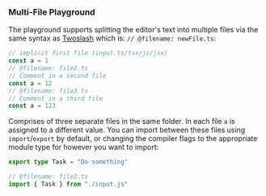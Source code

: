 ### Multi-File Playground

The playground supports splitting the editor's text into multiple files via the same syntax as [Twoslash](https://shikijs.github.io/twoslash/playground) which is: `// @filename: newFile.ts`:

```ts
// implicit first file (input.ts/tsx/js/jsx)
const a = 1
// @filename: file2.ts
// Comment in a second file
const a = 12
// @filename: file3.ts
// Comment in a third file
const a = 123
```

Comprises of three separate files in the same folder. In each file `a` is assigned to a different value. You can import between these files using `import`/`export` by default, or changing the compiler flags to the appropriate module type for however you want to import:

```ts
export type Task = "Do something"

// @filename: file2.ts
import { Task } from "./input.js"
```

